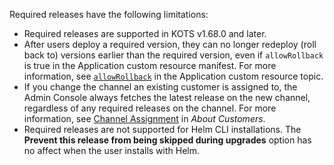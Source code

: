 Required releases have the following limitations:

  * Required releases are supported in KOTS v1.68.0 and later.
  * After users deploy a required version, they can no longer redeploy (roll back to) versions earlier than the required version, even if `allowRollback` is true in the Application custom resource manifest. For more information, see [`allowRollback`](/reference/custom-resource-application#allowrollback) in the Application custom resource topic.
  * If you change the channel an existing customer is assigned to, the Admin Console always fetches the latest release on the new channel, regardless of any required releases on the channel. For more information, see [Channel Assignment](licenses-about#channel-assignment) in _About Customers_.
  * Required releases are not supported for Helm CLI installations. The **Prevent this release from being skipped during upgrades** option has no affect when the user installs with Helm.  